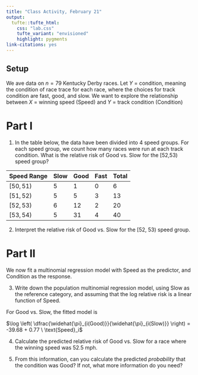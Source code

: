 ```yaml
---
title: "Class Activity, February 21"
output: 
  tufte::tufte_html:
    css: "lab.css"
    tufte_variant: "envisioned"
    highlight: pygments
link-citations: yes
---
```


## Setup

We ave data on $n = 79$ Kentucky Derby races. Let $Y$ = condition, meaning the condition of race trace for each race, where the choices for track condition are fast, good, and slow. We want to explore the relationship between $X$ = winning speed (Speed) and $Y$ = track condition (Condition)

# Part I

1. In the table below, the data have been divided into 4 speed groups. For each speed group, we count how many races were run at each track condition. What is the relative risk of Good vs. Slow for the [52,53) speed group?

| Speed Range | Slow | Good | Fast | Total |
| --- | --- | --- | --- | --- |
| $[50, 51)$ | 5 | 1 | 0 | 6 |
| $[51, 52)$ | 5 | 5 | 3 | 13 |
| $[52, 53)$ | 6 | 12 | 2 | 20 |
| $[53, 54)$ | 5 | 31 | 4 | 40 |

2. Interpret the relative risk of Good vs. Slow for the [52, 53) speed group.

# Part II

We now fit a multinomial regression model with Speed as the predictor, and Condition as the response.

3. Write down the population multinomial regression model, using Slow as the reference category, and assuming that the log relative risk is a linear function of Speed.

For Good vs. Slow, the fitted model is 

$\log \left( \dfrac{\widehat{\pi}_{i(Good)}}{\widehat{\pi}_{i(Slow)}} \right) = -39.68 + 0.77 \ \text{Speed}_i$

4. Calculate the predicted relative risk of Good vs. Slow for a race where the winning speed was 52.5 mph.

5. From this information, can you calculate the predicted *probability* that the condition was Good? If not, what more information do you need?